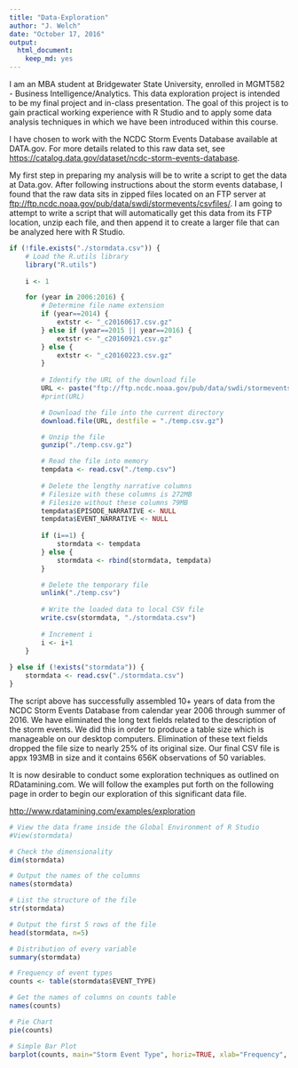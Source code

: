 ```yaml
---
title: "Data-Exploration"
author: "J. Welch"
date: "October 17, 2016"
output: 
  html_document: 
    keep_md: yes
---
```


I am an MBA student at Bridgewater State University, enrolled in MGMT582 - Business Intelligence/Analytics.  This data exploration project is intended to be my final project and in-class presentation.  The goal of this project is to gain practical working experience with R Studio and to apply some data analysis techniques in which we have been introduced within this course.

I have chosen to work with the NCDC Storm Events Database available at DATA.gov.  For more details related to this raw data set, see <https://catalog.data.gov/dataset/ncdc-storm-events-database>.

My first step in preparing my analysis will be to write a script to get the data at Data.gov.  After following instructions about the storm events database, I found that the raw data sits in zipped files located on an FTP server at <ftp://ftp.ncdc.noaa.gov/pub/data/swdi/stormevents/csvfiles/>.  I am going to attempt to write a script that will automatically get this data from its FTP location, unzip each file, and then append it to create a larger file that can be analyzed here with R Studio.

```r
if (!file.exists("./stormdata.csv")) {
    # Load the R.utils library
    library("R.utils")
    
    i <- 1

    for (year in 2006:2016) {
        # Determine file name extension
        if (year==2014) {
            extstr <- "_c20160617.csv.gz"
        } else if (year==2015 || year==2016) {
            extstr <- "_c20160921.csv.gz"
        } else {
            extstr <- "_c20160223.csv.gz"
        }
        
        # Identify the URL of the download file
        URL <- paste("ftp://ftp.ncdc.noaa.gov/pub/data/swdi/stormevents/csvfiles/StormEvents_details-ftp_v1.0_d", year, extstr, sep="")
        #print(URL)

        # Download the file into the current directory
        download.file(URL, destfile = "./temp.csv.gz")

        # Unzip the file
        gunzip("./temp.csv.gz")

        # Read the file into memory
        tempdata <- read.csv("./temp.csv")
        
        # Delete the lengthy narrative columns
        # Filesize with these columns is 272MB
        # Filesize without these columns 79MB
        tempdata$EPISODE_NARRATIVE <- NULL
        tempdata$EVENT_NARRATIVE <- NULL
    
        if (i==1) {
            stormdata <- tempdata
        } else {
            stormdata <- rbind(stormdata, tempdata)
        }

        # Delete the temporary file
        unlink("./temp.csv")
        
        # Write the loaded data to local CSV file
        write.csv(stormdata, "./stormdata.csv")
        
        # Increment i
        i <- i+1
    }
    
} else if (!exists("stormdata")) {
    stormdata <- read.csv("./stormdata.csv")
}

```

The script above has successfully assembled 10+ years of data from the NCDC Storm Events Database from calendar year 2006 through summer of 2016.  We have eliminated the long text fields related to the description of the storm events.  We did this in order to produce a table size which is manageable on our desktop computers.  Elimination of these text fields dropped the file size to nearly 25% of its original size.  Our final CSV file is appx 193MB in size and it contains 656K observations of 50 variables.

It is now desirable to conduct some exploration techniques as outlined on RDatamining.com.  We will follow the examples put forth on the following page in order to begin our exploration of this significant data file.

<http://www.rdatamining.com/examples/exploration>


```r
# View the data frame inside the Global Environment of R Studio
#View(stormdata)

# Check the dimensionality
dim(stormdata)

# Output the names of the columns
names(stormdata)

# List the structure of the file
str(stormdata)

# Output the first 5 rows of the file
head(stormdata, n=5)

# Distribution of every variable
summary(stormdata)

# Frequency of event types
counts <- table(stormdata$EVENT_TYPE)

# Get the names of columns on counts table
names(counts)

# Pie Chart
pie(counts)

# Simple Bar Plot
barplot(counts, main="Storm Event Type", horiz=TRUE, xlab="Frequency", names.arg=names(counts), cex.names=0.5, las=1)

```




